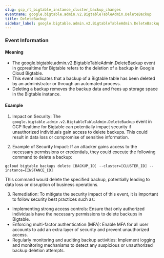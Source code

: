 ```yaml
--- 
slug: gcp_rt_bigtable_instance_cluster_backup_changes
eventname: google.bigtable.admin.v2.BigtableTableAdmin.DeleteBackup
title: DeleteBackup
sidebar_label: google.bigtable.admin.v2.BigtableTableAdmin.DeleteBackup
---
```

                       
### Event Information

#### Meaning

- The google.bigtable.admin.v2.BigtableTableAdmin.DeleteBackup event in gcprealtime for Bigtable refers to the deletion of a backup in Google Cloud Bigtable.
- This event indicates that a backup of a Bigtable table has been deleted by an administrator or through an automated process.
- Deleting a backup removes the backup data and frees up storage space in the Bigtable instance.

#### Example

1. Impact on Security: The `google.bigtable.admin.v2.BigtableTableAdmin.DeleteBackup` event in GCP Realtime for Bigtable can potentially impact security if unauthorized individuals gain access to delete backups. This could result in data loss or compromise of sensitive information.

2. Example of Security Impact: If an attacker gains access to the necessary permissions or credentials, they could execute the following command to delete a backup:

```
gcloud bigtable backups delete [BACKUP_ID] --cluster=[CLUSTER_ID] --instance=[INSTANCE_ID]
```

This command would delete the specified backup, potentially leading to data loss or disruption of business operations.

3. Remediation: To mitigate the security impact of this event, it is important to follow security best practices such as:

- Implementing strong access controls: Ensure that only authorized individuals have the necessary permissions to delete backups in Bigtable.
- Enforcing multi-factor authentication (MFA): Enable MFA for all user accounts to add an extra layer of security and prevent unauthorized access.
- Regularly monitoring and auditing backup activities: Implement logging and monitoring mechanisms to detect any suspicious or unauthorized backup deletion attempts.


 